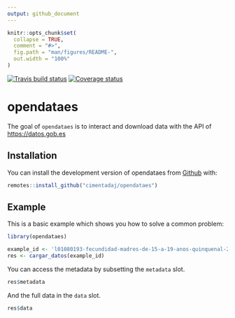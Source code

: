 ```yaml
---
output: github_document
---
```


<!-- README.md is generated from README.Rmd. Please edit that file -->

```r
knitr::opts_chunk$set(
  collapse = TRUE,
  comment = "#>",
  fig.path = "man/figures/README-",
  out.width = "100%"
)
```
[![Travis build status](https://travis-ci.org/cimentadaj/opendataes.svg?branch=master)](https://travis-ci.org/cimentadaj/opendataes)
[![Coverage status](https://codecov.io/gh/cimentadaj/opendataes/branch/master/graph/badge.svg)](https://codecov.io/github/cimentadaj/opendataes?branch=master)

# opendataes

The goal of `opendataes` is to interact and download data with the API of [https://datos.gob.es](https://datos.gob.es)


## Installation

You can install the development version of opendataes from [Github](https://github.com) with:

``` r
remotes::install_github("cimentadaj/opendataes")
```

## Example

This is a basic example which shows you how to solve a common problem:

```r
library(opendataes)

example_id <- 'l01080193-fecundidad-madres-de-15-a-19-anos-quinquenal-2003-2014'
res <- cargar_datos(example_id)
```

You can access the metadata by subsetting the `metadata` slot.
```r
res$metadata
```

And the full data in the `data` slot.
```r
res$data
```
